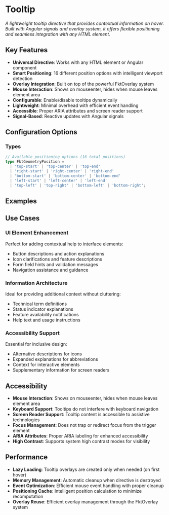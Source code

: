 
<Meta of={fktTooltipStories} />

# Tooltip

_A lightweight tooltip directive that provides contextual information on hover. Built with Angular signals and overlay system, it offers flexible positioning and seamless integration with any HTML element._

## Key Features

- **Universal Directive**: Works with any HTML element or Angular component
- **Smart Positioning**: 16 different position options with intelligent viewport detection
- **Overlay Integration**: Built on top of the powerful FktOverlay system
- **Mouse Interaction**: Shows on mouseenter, hides when mouse leaves element area
- **Configurable**: Enable/disable tooltips dynamically
- **Lightweight**: Minimal overhead with efficient event handling
- **Accessible**: Proper ARIA attributes and screen reader support
- **Signal-Based**: Reactive updates with Angular signals

## Configuration Options

<ArgTypes/>

### Types

```typescript
// Available positioning options (16 total positions)
type FktGeometryPosition =
  | 'top-start' | 'top-center' | 'top-end'
  | 'right-start' | 'right-center' | 'right-end'
  | 'bottom-start' | 'bottom-center' | 'bottom-end'
  | 'left-start' | 'left-center' | 'left-end'
  | 'top-left' | 'top-right' | 'bottom-left' | 'bottom-right';
```

## Examples

<StoryDoc of={fktTooltipStories.BasicTooltips} code={rawExamples.basicTooltipExample}/>
<StoryDoc of={fktTooltipStories.Positioning} code={rawExamples.positioningTooltipExample}/>
<StoryDoc of={fktTooltipStories.InteractiveControls} code={rawExamples.interactiveTooltipExample}/>
<StoryDoc of={fktTooltipStories.DifferentElements} code={rawExamples.differentElementsExample}/>

## Use Cases

### UI Element Enhancement
Perfect for adding contextual help to interface elements:
- Button descriptions and action explanations
- Icon clarifications and feature descriptions
- Form field hints and validation messages
- Navigation assistance and guidance

### Information Architecture
Ideal for providing additional context without cluttering:
- Technical term definitions
- Status indicator explanations
- Feature availability notifications
- Help text and usage instructions

### Accessibility Support
Essential for inclusive design:
- Alternative descriptions for icons
- Expanded explanations for abbreviations
- Context for interactive elements
- Supplementary information for screen readers

## Accessibility

- **Mouse Interaction**: Shows on mouseenter, hides when mouse leaves element area
- **Keyboard Support**: Tooltips do not interfere with keyboard navigation
- **Screen Reader Support**: Tooltip content is accessible to assistive technologies
- **Focus Management**: Does not trap or redirect focus from the trigger element
- **ARIA Attributes**: Proper ARIA labeling for enhanced accessibility
- **High Contrast**: Supports system high contrast modes for visibility

## Performance

- **Lazy Loading**: Tooltip overlays are created only when needed (on first hover)
- **Memory Management**: Automatic cleanup when directive is destroyed
- **Event Optimization**: Efficient mouse event handling with proper cleanup
- **Positioning Cache**: Intelligent position calculation to minimize recomputation
- **Overlay Reuse**: Efficient overlay management through the FktOverlay system
